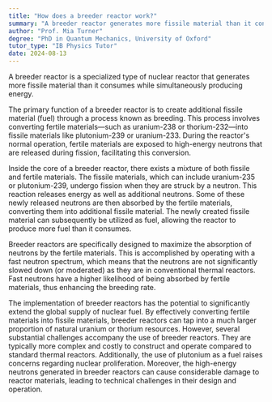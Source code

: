 ```yaml
---
title: "How does a breeder reactor work?"
summary: "A breeder reactor generates more fissile material than it consumes while producing energy."
author: "Prof. Mia Turner"
degree: "PhD in Quantum Mechanics, University of Oxford"
tutor_type: "IB Physics Tutor"
date: 2024-08-13
---
```


A breeder reactor is a specialized type of nuclear reactor that generates more fissile material than it consumes while simultaneously producing energy.

The primary function of a breeder reactor is to create additional fissile material (fuel) through a process known as breeding. This process involves converting fertile materials—such as uranium-238 or thorium-232—into fissile materials like plutonium-239 or uranium-233. During the reactor's normal operation, fertile materials are exposed to high-energy neutrons that are released during fission, facilitating this conversion.

Inside the core of a breeder reactor, there exists a mixture of both fissile and fertile materials. The fissile materials, which can include uranium-235 or plutonium-239, undergo fission when they are struck by a neutron. This reaction releases energy as well as additional neutrons. Some of these newly released neutrons are then absorbed by the fertile materials, converting them into additional fissile material. The newly created fissile material can subsequently be utilized as fuel, allowing the reactor to produce more fuel than it consumes.

Breeder reactors are specifically designed to maximize the absorption of neutrons by the fertile materials. This is accomplished by operating with a fast neutron spectrum, which means that the neutrons are not significantly slowed down (or moderated) as they are in conventional thermal reactors. Fast neutrons have a higher likelihood of being absorbed by fertile materials, thus enhancing the breeding rate.

The implementation of breeder reactors has the potential to significantly extend the global supply of nuclear fuel. By effectively converting fertile materials into fissile materials, breeder reactors can tap into a much larger proportion of natural uranium or thorium resources. However, several substantial challenges accompany the use of breeder reactors. They are typically more complex and costly to construct and operate compared to standard thermal reactors. Additionally, the use of plutonium as a fuel raises concerns regarding nuclear proliferation. Moreover, the high-energy neutrons generated in breeder reactors can cause considerable damage to reactor materials, leading to technical challenges in their design and operation.
    